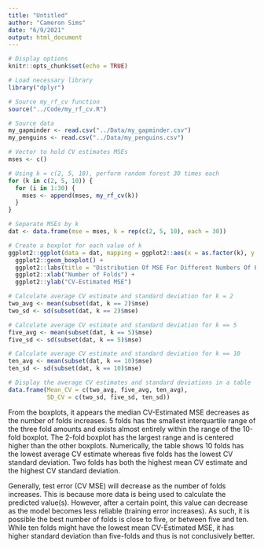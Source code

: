 ```yaml
---
title: "Untitled"
author: "Cameron Sims"
date: "6/9/2021"
output: html_document
---
```


```r
# Display options
knitr::opts_chunk$set(echo = TRUE)

# Load necessary library
library("dplyr")

# Source my_rf_cv function
source("../Code/my_rf_cv.R")

# Source data
my_gapminder <- read.csv("../Data/my_gapminder.csv")
my_penguins <- read.csv("../Data/my_penguins.csv")
```

```r
# Vector to hold CV estimates MSEs
mses <- c()

# Using k = c(2, 5, 10), perform random forest 30 times each
for (k in c(2, 5, 10)) {
  for (i in 1:30) {
    mses <- append(mses, my_rf_cv(k))
  }
}

# Separate MSEs by k
dat <- data.frame(mse = mses, k = rep(c(2, 5, 10), each = 30))
```

```r
# Create a boxplot for each value of k
ggplot2::ggplot(data = dat, mapping = ggplot2::aes(x = as.factor(k), y = mse)) + 
  ggplot2::geom_boxplot() +
  ggplot2::labs(title = "Distribution Of MSE For Different Numbers Of Folds") +
  ggplot2::xlab("Number of Folds") +
  ggplot2::ylab("CV-Estimated MSE")

# Calculate average CV estimate and standard deviation for k = 2
two_avg <- mean(subset(dat, k == 2)$mse)
two_sd <- sd(subset(dat, k == 2)$mse)

# Calculate average CV estimate and standard deviation for k == 5
five_avg <- mean(subset(dat, k == 5)$mse)
five_sd <- sd(subset(dat, k == 5)$mse)

# Calculate average CV estimate and standard deviation for k == 10
ten_avg <- mean(subset(dat, k == 10)$mse)
ten_sd <- sd(subset(dat, k == 10)$mse)

# Display the average CV estimates and standard deviations in a table
data.frame(Mean_CV = c(two_avg, five_avg, ten_avg),
           SD_CV = c(two_sd, five_sd, ten_sd))
```

From the boxplots, it appears the median CV-Estimated MSE decreases as the
number of folds increases. 5 folds has the smallest interquartile range of
the three fold amounts and exists almost entirely within the range of the
10-fold boxplot. The 2-fold boxplot has the largest range and is centered 
higher than the other boxplots. Numerically, the table shows 10 folds has
the lowest average CV estimate whereas five folds has the lowest CV standard
deviation. Two folds has both the highest mean CV estimate and the highest
CV standard deviation.

Generally, test error (CV MSE) will decrease as the number of folds increases.
This is because more data is being used to calculate the predicted value(s).
However, after a certain point, this value can decrease as the model becomes
less reliable (training error increases). As such, it is possible the best
number of folds is close to five, or between five and ten. While ten folds
might have the lowest mean CV-Estimated MSE, it has higher standard deviation
than five-folds and thus is not conclusively better. 

